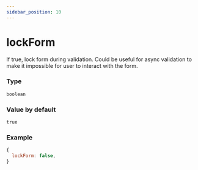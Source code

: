 ```yaml
---
sidebar_position: 10
---
```


# lockForm

If true, lock form during validation. Could be useful for async validation to make it impossible for user to interact with the form.

### Type

`boolean`

### Value by default

`true`

### Example

```js
{
  lockForm: false,
}
```
